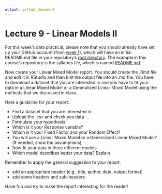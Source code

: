 ```yaml
---
output: github_document
---
```


# Lecture 9 - Linear Models II

For this week's data practical, please note that you should already have set up your GitHub account (from [week 1](../1_introduction/README.md)), which will have an initial README.md file in your repository's [root directory](https://en.wikipedia.org/wiki/Root_directory). The example in this course's repository is the syllabus file, which is named [README.md](../README.md).

Now create your Linear Mixed Model report. You should create the .Rmd file and edit it in RStudio and then knit the output file into an .md file. You have to download a dataset that you are interested in and you have to fit your data in a Linear Mixed Model or a Generalized Linear Mixed Model using the methods that we discussed in class.

Here a guideline for your report:

* Find a dataset that you are interested in
* Upload the .csv and check you data
* Formulate your hypothesis
* Which is it your Response variable?
* Which is it your Fixed Factor and your Random Effect?
* You will use a Linear Mixed Model or a Generalized Linear Mixed Model? (If needed, show the assumptions)
* Now fit your data in three different models
* Which model describes better your data? Explain
 
Remember to apply the general suggestion to your report:

* add an appropriate header (e.g., title, author, date, output format)
* add some headers and sub-headers

Have fun and try to make the report interesting for the reader! 
